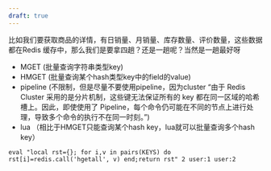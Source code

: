 ```yaml
---
draft: true
---
```



比如我们要获取商品的详情，有日销量、月销量、库存数量、评价数量，这些数据都在Redis 缓存中，那么我们是要拿四趟？还是一趟呢？当然是一趟最好呀

- MGET (批量查询字符串类型key)
- HMGET (批量查询某个hash类型key中的field的value)
- pipeline (不限制，但是尽量不要使用pipeline，因为cluster “由于 Redis Cluster 采用的是分片机制，这些键无法保证所有的 key 都在同一区域的哈希槽上。因此，即使使用了 Pipeline，每个命令仍可能在不同的节点上进行处理，导致多个命令的执行不在同一时刻。”)
- lua （相比于HMGET只能查询某个hash key，lua就可以批量查询多个hash key）

`eval "local rst={}; for i,v in pairs(KEYS) do rst[i]=redis.call('hgetall', v) end;return rst" 2 user:1 user:2`






